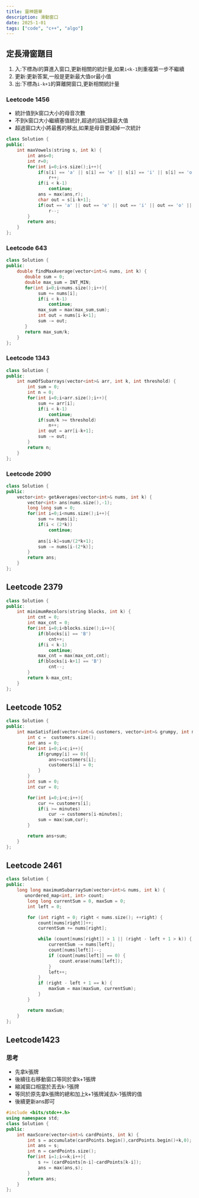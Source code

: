 ```yaml
---
title: 靈神題單
description: 滑動窗口
date: 2025-1-01
tags: ["code", "c++", "algo"]
---
```


## 定長滑窗題目
1. 入:下標為i的算進入窗口,更新相關的統計量,如果`i<k-1`則重複第一步不繼續
2. 更新:更新答案,一般是更新最大值or最小值
3. 出:下標為`i-k+1`的算離開窗口,更新相關統計量

### Leetcode 1456
- 統計值到k窗口大小的母音次數
- 不到k窗口大小繼續塞值統計,超過的話紀錄最大值
- 超過窗口大小將最舊的移出,如果是母音要減掉一次統計
```c++
class Solution {
public:
    int maxVowels(string s, int k) {
        int ans=0;
        int r=0;
        for(int i=0;i<s.size();i++){
            if(s[i] == 'a' || s[i] == 'e' || s[i] == 'i' || s[i] == 'o' || s[i] == 'u')
                r++;
            if(i < k-1)
                continue;
            ans = max(ans,r);
            char out = s[i-k+1];
            if(out == 'a' || out == 'e' || out == 'i' || out == 'o' || out == 'u')
                r--;
        }
        return ans;
    }
};
```

### Leetcode 643
```c++
class Solution {
public:
    double findMaxAverage(vector<int>& nums, int k) {
       double sum = 0;
       double max_sum = INT_MIN;
       for(int i=0;i<nums.size();i++){
            sum += nums[i];
            if(i < k-1)
                continue;
            max_sum = max(max_sum,sum);
            int out = nums[i-k+1];
            sum -= out;
       }
       return max_sum/k;
    }
};
```

### Leetcode 1343
```c++
class Solution {
public:
    int numOfSubarrays(vector<int>& arr, int k, int threshold) {
        int sum = 0;
        int n = 0;
        for(int i=0;i<arr.size();i++){
            sum += arr[i];
            if(i < k-1)
                continue;
            if(sum/k >= threshold)
                n++;
            int out = arr[i-k+1];
            sum -= out;
        }
        return n;
    }
};
```

### Leetcode 2090
```c++
class Solution {
public:
    vector<int> getAverages(vector<int>& nums, int k) {
        vector<int> ans(nums.size(),-1);
        long long sum = 0;
        for(int i=0;i<nums.size();i++){
            sum += nums[i];
            if(i < (2*k))
                continue;
            
            ans[i-k]=sum/(2*k+1);
            sum -= nums[i-(2*k)];
        }
        return ans;
    }
};
```

## Leetcode 2379
```c++
class Solution {
public:
    int minimumRecolors(string blocks, int k) {
        int cnt = 0;
        int max_cnt = 0;
        for(int i=0;i<blocks.size();i++){
            if(blocks[i] == 'B')
                cnt++;
            if(i < k-1)
                continue;
            max_cnt = max(max_cnt,cnt);
            if(blocks[i-k+1] == 'B')
                cnt--;
        }
        return k-max_cnt;
    }
};
```

## Leetcode 1052
```c++
class Solution {
public:
    int maxSatisfied(vector<int>& customers, vector<int>& grumpy, int minutes) {
        int c =  customers.size();
        int ans = 0;
        for(int i=0;i<c;i++){
            if(grumpy[i] == 0){
                ans+=customers[i];
                customers[i] = 0;
            }
        }
        int sum = 0;
        int cur = 0;

        for(int i=0;i<c;i++){
            cur += customers[i];
            if(i >= minutes)
                cur -= customers[i-minutes];
            sum = max(sum,cur);
        }

        return ans+sum;
    }
};
```

## Leetcode 2461
```c++
class Solution {
public:
    long long maximumSubarraySum(vector<int>& nums, int k) {
       unordered_map<int, int> count; 
        long long currentSum = 0, maxSum = 0; 
        int left = 0; 

        for (int right = 0; right < nums.size(); ++right) {
            count[nums[right]]++;
            currentSum += nums[right]; 

            while (count[nums[right]] > 1 || (right - left + 1 > k)) {
                currentSum -= nums[left];
                count[nums[left]]--;
                if (count[nums[left]] == 0) {
                    count.erase(nums[left]); 
                }
                left++; 
            }
            if (right - left + 1 == k) {
                maxSum = max(maxSum, currentSum);
            }
        }

        return maxSum;
    }
};
```

## Leetcode1423
### 思考
- 先拿k張牌
- 後續往右移動窗口等同於拿k+1張牌
- 縮減窗口相當於丟去k-1張牌
- 等同於原先拿k張牌的總和加上k+1張牌減去k-1張牌的值
- 後續更新ans即可
```c++
#include <bits/stdc++.h>
using namespace std;
class Solution {
public:
    int maxScore(vector<int>& cardPoints, int k) {
        int s = accumulate(cardPoints.begin(),cardPoints.begin()+k,0);
        int ans = s;
        int n = cardPoints.size();
        for(int i=1;i<=k;i++){
            s += (cardPoints[n-i]-cardPoints[k-i]);
            ans = max(ans,s);
        }
        return ans;
    }
};
```
